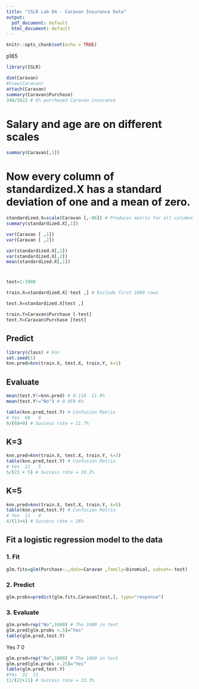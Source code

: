 ```yaml
---
title: "ISLR Lab 04 - Caravan Insurance Data"
output:
  pdf_document: default
  html_document: default
---
```


```r
knitr::opts_chunk$set(echo = TRUE)
```

p165

```r
library(ISLR)
```

```r
dim(Caravan)
#View(Caravan)
attach(Caravan)
summary(Caravan$Purchase)
348/5822 # 6% purchased Caravan insurance
```

# Salary and age are on different scales

```r
summary(Caravan[,1])
```

# Now every column of standardized.X has a standard deviation of one and a mean of zero.

```r
standardized.X=scale(Caravan [,-86]) # Produces matrix for all columns
summary(standardized.X[,1])
```

```r
var(Caravan [ ,1])
var(Caravan [ ,2])

var(standardized.X[,1])
var(standardized.X[,2])
mean(standardized.X[,1])
```

#
```r
test=1:1000

train.X=standardized.X[-test ,] # Exclude first 1000 rows

test.X=standardized.X[test ,]

train.Y=Caravan$Purchase [-test]
test.Y=Caravan$Purchase [test]
```

## Predict

```r
library(class) # knn
set.seed(1)
knn.pred=knn(train.X, test.X, train.Y, k=1)
```

## Evaluate

```r
mean(test.Y!=knn.pred) # 0.118  11.8%
mean(test.Y!="No") # 0.059 6%
```

```r
table(knn.pred,test.Y) # Confusion Matrix
# Yes  68   9
9/(68+9) # Success rate = 11.7%
```

## K=3 ####

```r
knn.pred=knn(train.X, test.X, train.Y, k=3)
table(knn.pred,test.Y) # Confusion Matrix
# Yes  21   5
5/(21 + 5) # Success rate = 19.2%
```

## K=5 ####

```r
knn.pred=knn(train.X, test.X, train.Y, k=5)
table(knn.pred,test.Y) # Confusion Matrix
# Yes  11   4
4/(11+4) # Success rate = 26%
```

## Fit a logistic regression model to the data

### 1. Fit

```r
glm.fits=glm(Purchase~.,data=Caravan ,family=binomial, subset=-test)
```

### 2. Predict

```r
glm.probs=predict(glm.fits,Caravan[test,], type="response")
```

### 3. Evaluate

```r
glm.pred=rep("No",1000) # The 1000 in test
glm.pred[glm.probs >.5]="Yes"
table(glm.pred,test.Y)
```

Yes   7   0

```r
glm.pred=rep("No",1000) # The 1000 in test
glm.pred[glm.probs >.25]="Yes"
table(glm.pred,test.Y)
#Yes  22  11
11/(22+11) # Success rate = 33.3%
```
